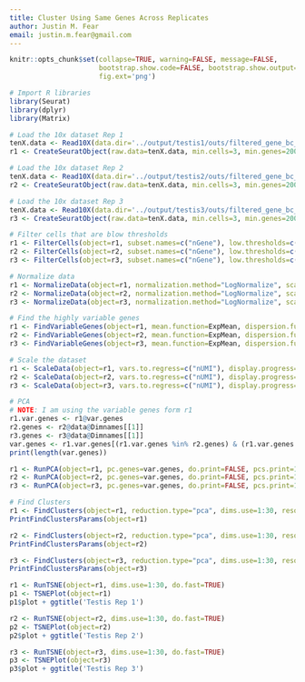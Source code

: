 ```yaml
---
title: Cluster Using Same Genes Across Replicates
author: Justin M. Fear
email: justin.m.fear@gmail.com
---
```


```r
knitr::opts_chunk$set(collapse=TRUE, warning=FALSE, message=FALSE,
                      bootstrap.show.code=FALSE, bootstrap.show.output=FALSE,
                      fig.ext='png')
```

```r
# Import R libraries
library(Seurat)
library(dplyr)
library(Matrix)

```

```r
# Load the 10x dataset Rep 1
tenX.data <- Read10X(data.dir='../output/testis1/outs/filtered_gene_bc_matrices/dm6.16')
r1 <- CreateSeuratObject(raw.data=tenX.data, min.cells=3, min.genes=200, project='GroupCluster')

# Load the 10x dataset Rep 2
tenX.data <- Read10X(data.dir='../output/testis2/outs/filtered_gene_bc_matrices/dm6.16')
r2 <- CreateSeuratObject(raw.data=tenX.data, min.cells=3, min.genes=200, project='GroupCluster')

# Load the 10x dataset Rep 3
tenX.data <- Read10X(data.dir='../output/testis3/outs/filtered_gene_bc_matrices/dm6.16')
r3 <- CreateSeuratObject(raw.data=tenX.data, min.cells=3, min.genes=200, project='GroupCluster')
```

```r
# Filter cells that are blow thresholds
r1 <- FilterCells(object=r1, subset.names=c("nGene"), low.thresholds=c(200), high.thresholds=c(6000))
r2 <- FilterCells(object=r2, subset.names=c("nGene"), low.thresholds=c(200), high.thresholds=c(6000))
r3 <- FilterCells(object=r3, subset.names=c("nGene"), low.thresholds=c(200), high.thresholds=c(6000))

```

```r
# Normalize data
r1 <- NormalizeData(object=r1, normalization.method="LogNormalize", scale.factor=1e4)
r2 <- NormalizeData(object=r2, normalization.method="LogNormalize", scale.factor=1e4)
r3 <- NormalizeData(object=r3, normalization.method="LogNormalize", scale.factor=1e4)
```

```r
# Find the highly variable genes
r1 <- FindVariableGenes(object=r1, mean.function=ExpMean, dispersion.function=LogVMR, do.plot=FALSE, x.low.cutoff=0.01, x.high.cutoff=3, y.cutoff=0.5, y.high.cutoff=Inf)
r2 <- FindVariableGenes(object=r2, mean.function=ExpMean, dispersion.function=LogVMR, do.plot=FALSE, x.low.cutoff=0.01, x.high.cutoff=3, y.cutoff=0.5, y.high.cutoff=Inf)
r3 <- FindVariableGenes(object=r3, mean.function=ExpMean, dispersion.function=LogVMR, do.plot=FALSE, x.low.cutoff=0.01, x.high.cutoff=3, y.cutoff=0.5, y.high.cutoff=Inf)

```

```r
# Scale the dataset
r1 <- ScaleData(object=r1, vars.to.regress=c("nUMI"), display.progress=FALSE)
r2 <- ScaleData(object=r2, vars.to.regress=c("nUMI"), display.progress=FALSE)
r3 <- ScaleData(object=r3, vars.to.regress=c("nUMI"), display.progress=FALSE)

```


```r
# PCA
# NOTE: I am using the variable genes form r1
r1.var.genes <- r1@var.genes
r2.genes <- r2@data@Dimnames[[1]]
r3.genes <- r3@data@Dimnames[[1]]
var.genes <- r1.var.genes[(r1.var.genes %in% r2.genes) & (r1.var.genes %in% r3.genes)]
print(length(var.genes))

r1 <- RunPCA(object=r1, pc.genes=var.genes, do.print=FALSE, pcs.print=1:5, genes.print=5, pcs.compute=100)
r2 <- RunPCA(object=r2, pc.genes=var.genes, do.print=FALSE, pcs.print=1:5, genes.print=5, pcs.compute=100)
r3 <- RunPCA(object=r3, pc.genes=var.genes, do.print=FALSE, pcs.print=1:5, genes.print=5, pcs.compute=100)
```

```r
# Find Clusters
r1 <- FindClusters(object=r1, reduction.type="pca", dims.use=1:30, resolution=0.6, print.output=0, save.SNN=TRUE)
PrintFindClustersParams(object=r1)

r2 <- FindClusters(object=r2, reduction.type="pca", dims.use=1:30, resolution=0.6, print.output=0, save.SNN=TRUE)
PrintFindClustersParams(object=r2)

r3 <- FindClusters(object=r3, reduction.type="pca", dims.use=1:30, resolution=0.6, print.output=0, save.SNN=TRUE)
PrintFindClustersParams(object=r3)
```

```r
r1 <- RunTSNE(object=r1, dims.use=1:30, do.fast=TRUE)
p1 <- TSNEPlot(object=r1)
p1$plot + ggtitle('Testis Rep 1')

r2 <- RunTSNE(object=r2, dims.use=1:30, do.fast=TRUE)
p2 <- TSNEPlot(object=r2)
p2$plot + ggtitle('Testis Rep 2')

r3 <- RunTSNE(object=r3, dims.use=1:30, do.fast=TRUE)
p3 <- TSNEPlot(object=r3)
p3$plot + ggtitle('Testis Rep 3')
```

